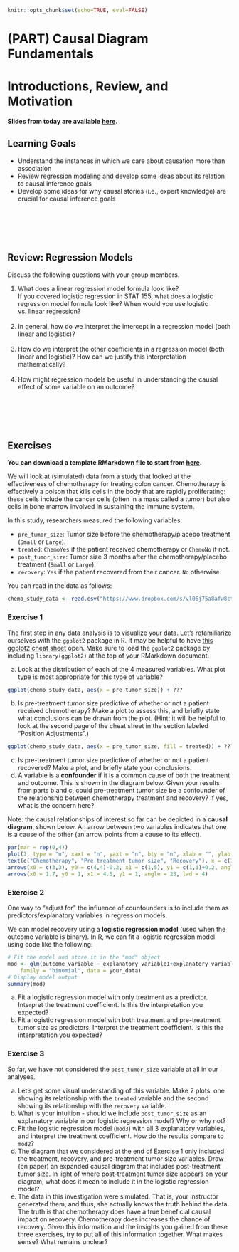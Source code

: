 ```r
knitr::opts_chunk$set(echo=TRUE, eval=FALSE)
```

# (PART) Causal Diagram Fundamentals {-}

# Introductions, Review, and Motivation

**Slides from today are available [here](https://docs.google.com/presentation/d/1SNGxtjUwv4T-hDY7fgamMCF0I5-WpzOv6G1jRzw3QhA/edit?usp=sharing).**

## Learning Goals {-}

- Understand the instances in which we care about causation more than association
- Review regression modeling and develop some ideas about its relation to causal inference goals
- Develop some ideas for why causal stories (i.e., expert knowledge) are crucial for causal inference goals

<br><br><br><br>

## Review: Regression Models {-}

Discuss the following questions with your group members.

1. What does a linear regression model formula look like?    
    If you covered logistic regression in STAT 155, what does a logistic regression model formula look like? When would you use logistic vs. linear regression?<br><br>
2. In general, how do we interpret the intercept in a regression model (both linear and logistic)?<br><br>
3. How do we interpret the other coefficients in a regression model (both linear and logistic)? How can we justify this interpretation mathematically?<br><br>
4. How might regression models be useful in understanding the causal effect of some variable on an outcome?

<br><br><br><br>

## Exercises {-}

**You can download a template RMarkdown file to start from [here](template_rmds/01-intro.Rmd).**

We will look at (simulated) data from a study that looked at the effectiveness of chemotherapy for treating colon cancer. Chemotherapy is effectively a poison that kills cells in the body that are rapidly proliferating: these cells include the cancer cells (often in a mass called a tumor) but also cells in bone marrow involved in sustaining the immune system.

In this study, researchers measured the following variables:

- `pre_tumor_size`: Tumor size before the chemotherapy/placebo treatment (`Small` or `Large`).
- `treated`: `ChemoYes` if the patient received chemotherapy or `ChemoNo` if not.
- `post_tumor_size`: Tumor size 3 months after the chemotherapy/placebo treatment (`Small` or `Large`).
- `recovery`: `Yes` if the patient recovered from their cancer. `No` otherwise.

You can read in the data as follows:

```r
chemo_study_data <- read.csv("https://www.dropbox.com/s/vl06j75a8afw8ct/chemo_study.csv?dl=1")
```

### Exercise 1 {-}

The first step in any data analysis is to visualize your data. Let's refamiliarize ourselves with the `ggplot2` package in R. It may be helpful to have [this ggplot2 cheat sheet](https://rstudio.com/wp-content/uploads/2015/03/ggplot2-cheatsheet.pdf) open. Make sure to load the `ggplot2` package by including `library(ggplot2)` at the top of your RMarkdown document.

a. Look at the distribution of each of the 4 measured variables. What plot type is most appropriate for this type of variable?
```r
ggplot(chemo_study_data, aes(x = pre_tumor_size)) + ???
```
b. Is pre-treatment tumor size predictive of whether or not a patient received chemotherapy? Make a plot to assess this, and briefly state what conclusions can be drawn from the plot. (Hint: it will be helpful to look at the second page of the cheat sheet in the section labeled "Position Adjustments".)
```r
ggplot(chemo_study_data, aes(x = pre_tumor_size, fill = treated)) + ???
```
c. Is pre-treatment tumor size predictive of whether or not a patient recovered? Make a plot, and briefly state your conclusions.
d. A variable is a **confounder** if it is a common cause of both the treatment and outcome. This is shown in the diagram below. Given your results from parts b and c, could pre-treatment tumor size be a confounder of the relationship between chemotherapy treatment and recovery? If yes, what is the concern here?

Note: the causal relationships of interest so far can be depicted in a **causal diagram**, shown below. An arrow between two variables indicates that one is a cause of the other (an arrow points from a cause to its effect).

```r
par(mar = rep(0,4))
plot(1, type = "n", xaxt = "n", yaxt = "n", bty = "n", xlab = "", ylab = "", xlim = c(0,6), ylim = c(1,4))
text(c("Chemotherapy", "Pre-treatment tumor size", "Recovery"), x = c(1,3,5), y = c(1,4,1), cex = 1.1)
arrows(x0 = c(3,3), y0 = c(4,4)-0.2, x1 = c(1,5), y1 = c(1,1)+0.2, angle = 25, lwd = 4)
arrows(x0 = 1.7, y0 = 1, x1 = 4.5, y1 = 1, angle = 25, lwd = 4)
```

### Exercise 2 {-}

One way to "adjust for" the influence of counfounders is to include them as predictors/explanatory variables in regression models.

We can model recovery using a **logistic regression model** (used when the outcome variable is binary). In R, we can fit a logistic regression model using code like the following:

```r
# Fit the model and store it in the "mod" object
mod <- glm(outcome_variable ~ explanatory_variable1+explanatory_variable2,
    family = "binomial", data = your_data)
# Display model output
summary(mod)
```

a. Fit a logistic regression model with only treatment as a predictor. Interpret the treatment coefficient. Is this the interpretation you expected?
b. Fit a logistic regression model with both treatment and pre-treatment tumor size as predictors. Interpret the treatment coefficient. Is this the interpretation you expected?

### Exercise 3 {-}

So far, we have not considered the `post_tumor_size` variable at all in our analyses.

a. Let's get some visual understanding of this variable. Make 2 plots: one showing its relationship with the `treated` variable and the second showing its relationship with the `recovery` variable.
b. What is your intuition - should we include `post_tumor_size` as an explanatory variable in our logistic regression model? Why or why not?
c. Fit the logistic regression model (`mod3`) with all 3 explanatory variables, and interpret the treatment coefficient. How do the results compare to `mod2`?
d. The diagram that we considered at the end of Exercise 1 only included the treatment, recovery, and pre-treatment tumor size variables. Draw (on paper) an expanded causal diagram that includes post-treatment tumor size. In light of where post-treatment tumor size appears on your diagram, what does it mean to include it in the logistic regression model?
e. The data in this investigation were simulated. That is, your instructor generated them, and thus, she actually knows the truth behind the data. The truth is that chemotherapy does have a true beneficial causal impact on recovery. Chemotherapy does increases the chance of recovery. Given this information and the insights you gained from these three exercises, try to put all of this information together. What makes sense? What remains unclear?





